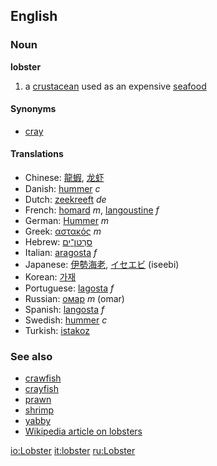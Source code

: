 ==English==
===Noun===
'''lobster'''<!-- also used for the plural? -->

# a [[crustacean]] used as an expensive [[seafood]]

====Synonyms====
*[[cray]]

====Translations====
*Chinese: [[龍蝦]], [[龙虾]]
*Danish: [[hummer]] ''c''
*Dutch: [[zeekreeft]] ''de''
*French: [[homard]] ''m'', [[langoustine]] ''f''
*German: [[Hummer]] ''m''
*Greek: [[αστακός]] ''m''
*Hebrew: [[סרטן־ים|סַרְטַן־יָם]]
*Italian: [[aragosta]] ''f''
*Japanese: [[伊勢海老]], [[イセエビ]] (iseebi)
*Korean: [[가재]]
*Portuguese: [[lagosta]] ''f''
*Russian: [[омар]] ''m'' (omar)
*Spanish: [[langosta]] ''f''
*Swedish: [[hummer]] ''c''
*Turkish: [[istakoz]]

===See also===
*[[crawfish]]
*[[crayfish]]
*[[prawn]]
*[[shrimp]]
*[[yabby]]
*[[w:Lobster|Wikipedia article on lobsters]]

[[io:Lobster]]
[[it:lobster]]
[[ru:Lobster]]